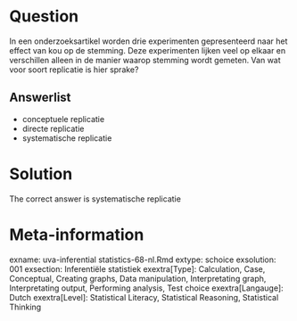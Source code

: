 Question
========

In een onderzoeksartikel worden drie experimenten gepresenteerd naar het effect van kou op de stemming. Deze experimenten lijken veel op elkaar en verschillen alleen in de manier waarop stemming wordt gemeten. Van wat voor soort replicatie is hier sprake? 

Answerlist
----------
* conceptuele replicatie
* directe replicatie
* systematische replicatie

Solution
========

The correct answer is  systematische replicatie 

Meta-information
================
exname: uva-inferential statistics-68-nl.Rmd 
extype: schoice 
exsolution: 001 
exsection: Inferentiële statistiek
exextra[Type]: Calculation, Case, Conceptual, Creating graphs, Data manipulation, Interpretating graph, Interpretating output, Performing analysis, Test choice 
exextra[Langauge]: Dutch 
exextra[Level]: Statistical Literacy, Statistical Reasoning, Statistical Thinking 
